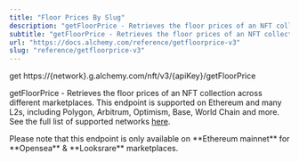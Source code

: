 ```yaml
---
title: "Floor Prices By Slug"
description: "getFloorPrice - Retrieves the floor prices of an NFT collection across different marketplaces. This endpoint is supported on Ethereum and many L2s, including Polygon, Arbitrum, Optimism, Base, World Chain and more. See the full list of supported networks here ."
subtitle: "getFloorPrice - Retrieves the floor prices of an NFT collection across different marketplaces. This endpoint is supported on Ethereum and many L2s, including Polygon, Arbitrum, Optimism, Base, World Chain and more. See the full list of supported networks here ."
url: "https://docs.alchemy.com/reference/getfloorprice-v3"
slug: "reference/getfloorprice-v3"
---
```


get https://\{network}.g.alchemy.com/nft/v3/\{apiKey}/getFloorPrice

getFloorPrice - Retrieves the floor prices of an NFT collection across different marketplaces. This endpoint is supported on Ethereum and many L2s, including Polygon, Arbitrum, Optimism, Base, World Chain and more. See the full list of supported networks [here](https://dashboard.alchemy.com/chains?service=token-api\&utm_source=readme\&utm_medium=link\&utm_campaign=docs_method_chains_link_v1_tokens).

<Info>
  Please note that this endpoint is only available on **Ethereum mainnet** for **Opensea** & **Looksrare** marketplaces.
</Info>
